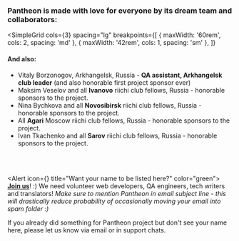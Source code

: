 
<Meta title='About us'
      description='About Mahjong Pantheon team' />

### Pantheon is made with love for everyone by its dream team and collaborators:

<SimpleGrid
  cols={3}
  spacing="lg"
  breakpoints={[
    { maxWidth: '60rem', cols: 2, spacing: 'md' },
    { maxWidth: '42rem', cols: 1, spacing: 'sm' },
  ]}
>
  <InfoCard name='Oleg Klimenko' avatar='/assets/img/oleg.avif' email='me@ctizen.dev' github='https://github.com/ctizen' title='Project lead' />
  <InfoCard name='Alexey Lisikhin' avatar='/assets/img/alexey.avif' github='https://github.com/Nihisil' title='Developer' />
  <InfoCard name='Stepan Vakhonin' avatar='/assets/img/stepan.avif' email='unstatik@staremax.com' github='https://github.com/unStatiK' title='Developer' />
  <InfoCard name='Galina Kapger' avatar='/assets/img/galia.avif' github='https://github.com/kovavka' title='Developer' />
  <InfoCard name='Pavel Bogachev' avatar='/assets/img/pavel.avif' github='https://github.com/bogachev-pa' title='Developer' />
  <InfoCard name='Daria Ilina' avatar='/assets/img/daria.avif' title='QA' />
</SimpleGrid>

#### And also:

- Vitaly Borzonogov, Arkhangelsk, Russia - **QA assistant, Arkhangelsk club leader** (and also honorable first project sponsor ever)
- Maksim Veselov and all **Ivanovo** riichi club fellows, Russia - honorable sponsors to the project.
- Nina Bychkova and all **Novosibirsk** riichi club fellows, Russia - honorable sponsors to the project.
- All **Agari** Moscow riichi club fellows, Russia - honorable sponsors to the project.
- Ivan Tkachenko and all **Sarov** riichi club fellows, Russia - honorable sponsors to the project.


<br /><br />

<Alert icon={<IconUserQuestion size="1rem" />} title="Want your name to be listed here?" color="green">
  [**Join us**](mailto:me@ctizen.dev)! :) We need volunteer web developers, QA engineers, tech writers and translators! _Make sure to mention Pantheon in email subject line - this will drastically reduce probability of occasionally moving your email into spam folder :)_

  If you already did something for Pantheon project but don't see your name here, please let us know via email or in support chats.
</Alert>
